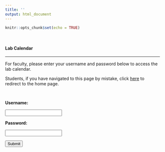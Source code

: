 ---
title: ''
output: html_document
---

```{r setup, include=FALSE}
knitr::opts_chunk$set(echo = TRUE)
```
<br>

#### **Lab Calendar**
***

For faculty, please enter your username and password below to access the lab calendar.

Students, if you have navigated to this page by mistake, click [here](https://davidbrocker.github.io/labmanager/) to redirect to the home page. 

<br>
<form>

<p><strong>Username:</strong>

  <input type="text" name="text2">

</p>

<p><strong>Password:</strong>

<input type="password" name="text1">

  <input type="button" value="Submit" name="Submit" onclick=javascript:validate(text2.value,"psychfaculty",text1.value,"12345") >

</p>

 

</form>

<script language = "javascript">


function validate(text1,text2,text3,text4)

{

 if (text1==text2 && text3==text4)

 load('https://calendar.google.com/calendar/embed?src=davidabrocker%40gmail.com&ctz=America%2FNew_York');

 else

 {

  load('failure.htm');

 }

}

function load(url)

{

 location.href=url;

}

</script>

 